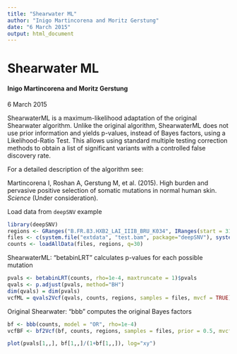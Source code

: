 ```yaml
---
title: "Shearwater ML"
author: "Inigo Martincorena and Moritz Gerstung"
date: "6 March 2015"
output: html_document
---
```

<!--
%\VignetteEngine{rmarkdown::render}
%\VignetteIndexEntry{Shearwater ML}
%\VignetteDepends{deepSNV}
-->

# Shearwater ML
#### Inigo Martincorena and Moritz Gerstung
6 March 2015

ShearwaterML is a maximum-likelihood adaptation of the original Shearwater algorithm. Unlike the original algorithm, ShearwaterML does not use prior information 
and yields p-values, instead of Bayes factors, using a Likelihood-Ratio Test. This allows using standard multiple testing correction 
methods to obtain a list of significant variants with a controlled false discovery rate.

For a detailed description of the algorithm see:

Martincorena I, Roshan A, Gerstung M, et al. (2015). High burden and pervasive positive selection of somatic mutations in normal human skin. _Science_ (Under consideration).

Load data from `deepSNV` example
```r
library(deepSNV)
regions <- GRanges("B.FR.83.HXB2_LAI_IIIB_BRU_K034", IRanges(start = 3120, end=3140))
files <- c(system.file("extdata", "test.bam", package="deepSNV"), system.file("extdata", "control.bam", package="deepSNV"))
counts <- loadAllData(files, regions, q=30)
```

ShearwaterML: "betabinLRT" calculates p-values for each possible mutation
```r
pvals <- betabinLRT(counts, rho=1e-4, maxtruncate = 1)$pvals
qvals <- p.adjust(pvals, method="BH")
dim(qvals) = dim(pvals)
vcfML = qvals2Vcf(qvals, counts, regions, samples = files, mvcf = TRUE)
```

Original Shearwater: "bbb" computes the original Bayes factors

```r
bf <- bbb(counts, model = "OR", rho=1e-4)
vcfBF <- bf2Vcf(bf, counts, regions, samples = files, prior = 0.5, mvcf = TRUE)

plot(pvals[1,,], bf[1,,]/(1+bf[1,,]), log="xy")
```
